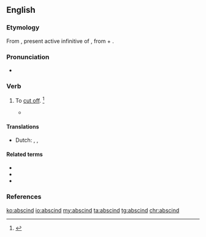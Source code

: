 ==English==

===Etymology===
From {{etyl|la|en}} {{m|la|abscindere}}, present active infinitive of {{m|la|abscindō||cut off}}, from {{m|la|ab||from, away from}} + {{m|la|scindō||cut, rend}}.

===Pronunciation===
* {{a|US}} {{IPA|/əbˈsɪnd/|/æbˈsɪnd/|lang=en}}

===Verb===
{{en-verb}}

# {{lb|en|transitive|archaic}} To [[cut off]]. {{defdate|First attested in the early 17<sup>th</sup> century.}}<ref name=SOED>{{R:SOED5|page=8}}</ref>
#* {{quote-book|passage=Two syllables... '''abscinded''' from the rest.|author=Johnson}}

====Translations====
{{trans-top|to cut off}}
* Dutch: {{t+|nl|afsnijden}}, {{t+|nl|doorsnijden}}, {{t+|nl|couperen}}
{{trans-bottom}}

====Related terms====
* {{l|en|rescind}}
* {{l|en|abscission}}
* {{l|en|abscissa}}

===References===
<references/>

[[ko:abscind]]
[[io:abscind]]
[[my:abscind]]
[[ta:abscind]]
[[tg:abscind]]
[[chr:abscind]]